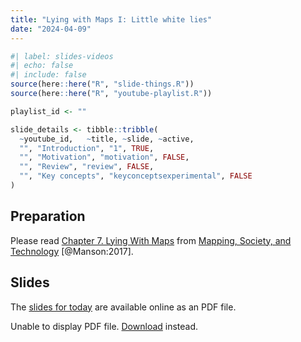 ```yaml
---
title: "Lying with Maps I: Little white lies"
date: "2024-04-09"
---
```


```r
#| label: slides-videos
#| echo: false
#| include: false
source(here::here("R", "slide-things.R"))
source(here::here("R", "youtube-playlist.R"))

playlist_id <- ""

slide_details <- tibble::tribble(
  ~youtube_id,   ~title, ~slide, ~active,
  "", "Introduction", "1", TRUE,
  "", "Motivation", "motivation", FALSE,
  "", "Review", "review", FALSE,
  "", "Key concepts", "keyconceptsexperimental", FALSE
)
```

## Preparation
Please read [Chapter 7. Lying With Maps](https://open.lib.umn.edu/mapping/chapter/7-lying-with-maps/){target="_blank"} from [Mapping, Society, and Technology](https://open.lib.umn.edu/mapping/){target="_blank"} [@Manson:2017].

<!-- ## Content -->

<!-- - Spheroids, Ellipsoids, and Geoids (Oh My!) -->
<!-- - Projecting Earth -->
<!-- - Scale -->
<!-- - Geodatabases (and friends!) -->

## Slides 

The [slides for today](/slides/20240409-hydrology.pdf){target="_blank"} are available online as an PDF file.

<object data="/apps/slides/20240409-hydrology.pdf" type="application/pdf" width="100%" height="500px">
<p>Unable to display PDF file. <a href="/apps/slides/20240409-hydrology.pdf">Download</a> instead.</p>
</object>
